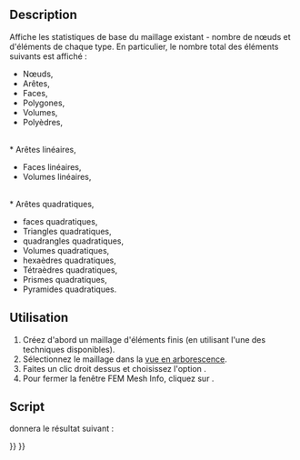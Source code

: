 <languages/>

{{Docnav/fr
|[[FEM_MeshClear/fr|Effacer le maillage FEM]]
|[[FEM_Preferences/fr|Préférences]]
|[[FEM_Workbench/fr|Atelier FEM]]
|IconL=FEM_MeshClear.svg
|IconR=
|IconC=Workbench_FEM.svg
}}

{{GuiCommand/fr
|Name=FEM MeshDisplayInfo
|Name/fr=FEM Informations du maillage FEM
|MenuLocation=Menu contextuel sur l'objet maillé → Afficher les informations du maillage
|Workbenches=[[FEM_Workbench/fr|FEM]]
|SeeAlso=[[FEM_tutorial/fr|FEM Tutoriel]]
}}

==Description==

Affiche les statistiques de base du maillage existant - nombre de nœuds et d'éléments de chaque type. En particulier, le nombre total des éléments suivants est affiché :
* Nœuds,
* Arêtes,
* Faces,
* Polygones,
* Volumes,
* Polyèdres,
<br>
* Arêtes linéaires,
* Faces linéaires,
* Volumes linéaires,
<br>
* Arêtes quadratiques,
* faces quadratiques,
* Triangles quadratiques,
* quadrangles quadratiques,
* Volumes quadratiques,
* hexaèdres quadratiques,
* Tétraèdres quadratiques,
* Prismes quadratiques,
* Pyramides quadratiques.

<span id="Usage"></span>
==Utilisation==

# Créez d'abord un maillage d'éléments finis (en utilisant l'une des techniques disponibles).
# Sélectionnez le maillage dans la [[Tree_view/fr|vue en arborescence]].
# Faites un clic droit dessus et choisissez l'option {{Button|[[Image:FEM MeshDisplayInfo.svg|16px]] [[FEM_MeshDisplayInfo/fr|Afficher les informations du maillage]]}}.
# Pour fermer la fenêtre FEM Mesh Info, cliquez sur {{Button|OK}}.

<span id="Scripting"></span>
==Script==

{{code|code=
# setup some model with a fem mesh to print information from
from femexamples.ccx_cantilever_faceload import setup
setup()
# print the fem mesh information
print(App.ActiveDocument.Mesh.FemMesh)
}}

donnera le résultat suivant :

{{code|code=
>>> print(App.ActiveDocument.Mesh.FemMesh)
========================== Dump contents of mesh ==========================


1) Total number of nodes:      	228
2) Total number of edges:      	0
3) Total number of faces:      	0
4) Total number of polygons:   	0
5) Total number of volumes:    	79
6) Total number of polyhedrons:	0

7) Total number of linear edges:	0
8) Total number of linear faces:	0
9) Total number of linear volumes:	0

10) Total number of quadratic edges:	0
11) Total number of quadratic faces:	0
12) Total number of quadratic volumes:	79
12.1) Number of quadratic hexahedrons: 	0
12.2) Number of quadratic tetrahedrons:	79
12.3) Number of quadratic prisms:      	0
12.4) Number of quadratic pyramids:    	0

===========================================================================
}}


{{Docnav/fr
|[[FEM_MeshClear/fr|Effacer le maillage FEM]]
|[[FEM_Preferences/fr|Préférences]]
|[[FEM_Workbench/fr|Atelier FEM]]
|IconL=FEM_MeshClear.svg
|IconR=
|IconC=Workbench_FEM.svg
}}

{{FEM Tools navi{{#translation:}}}}
{{Userdocnavi{{#translation:}}}}